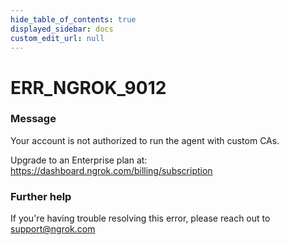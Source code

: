 ```yaml
---
hide_table_of_contents: true
displayed_sidebar: docs
custom_edit_url: null
---
```



# ERR_NGROK_9012

### Message

Your account is not authorized to run the agent with custom CAs.

Upgrade to an Enterprise plan at: https://dashboard.ngrok.com/billing/subscription

### Further help

If you're having trouble resolving this error, please reach out to [support@ngrok.com](mailto:support@ngrok.com?subject=Help%20with%20ERR_NGROK_9012)

<ErrorDetails error="err_ngrok_9012" />
